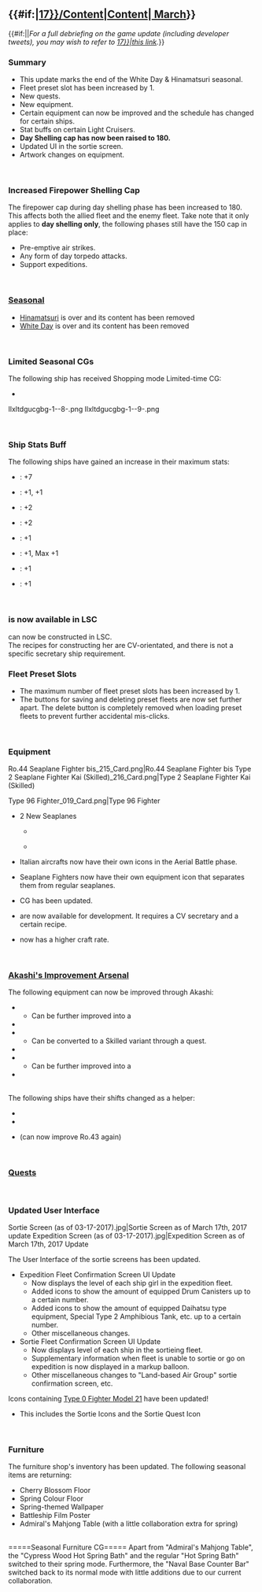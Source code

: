 =={{#if:{{{thread|}}}|[[Partials/Updates/2017_March_{{Ordinal|17}}/Content|Content]]|[[Thread:542564|{{Ordinal|17}} March]]}}==
{{#if:{{{thread|}}}||''For a full debriefing on the game update (including developer tweets), you may wish to refer to 
[[Partials/Updates/2017_March_{{Ordinal|17}}|this link]].''}}
===Summary===
* This update marks the end of the White Day & Hinamatsuri seasonal.
* Fleet preset slot has been increased by 1.
* New quests.
* New equipment.
* Certain equipment can now be improved and the schedule has changed for certain ships.
* Stat buffs on certain Light Cruisers.
* '''Day Shelling cap has now been raised to 180.'''
* Updated UI in the sortie screen.
* Artwork changes on equipment.
{{Clear}}
<br />

===Increased Firepower Shelling Cap===
The firepower cap during day shelling phase has been increased to 180. This affects both the allied fleet and the enemy fleet. Take note that it only applies to '''day shelling only''', the following phases still have the 150 cap in place:
* Pre-emptive air strikes.
* Any form of day torpedo attacks.
* Support expeditions.
{{Clear}}
<br />

===[[Seasonal]]===
* [[Seasonal/Hinamatsuri 2017|Hinamatsuri]] is over and its content has been removed
* [[Seasonal/White Day 2017|White Day]] is over and its content has been removed
{{Clear}}
<br />

===Limited Seasonal CGs===
The following ship has received Shopping mode Limited-time CG:
* {{ShipLink|Haruna/Kai Ni|text=Haruna}}
<gallery type="slideshow" widths="200">
Ilxltdgucgbg-1--8-.png
Ilxltdgucgbg-1--9-.png
</gallery>
{{Clear}}
<br />

===Ship Stats Buff===
The following ships have gained an increase in their maximum stats:
* {{ShipLink|Ooyodo/Kai}}: {{Firepower}} +7
* {{ShipLink|Agano/Kai}}: {{Firepower}} +1, {{AA}} +1
* {{ShipLink|Noshiro/Kai}}: {{Firepower}} +2
* {{ShipLink|Yahagi/Kai}}: {{Firepower}} +2
* {{ShipLink|Sakawa/Kai}}: {{Firepower}} +1
* {{ShipLink|Sendai/Kai Ni}}: {{Torpedo}} +1, Max {{Luck}} +1
* {{ShipLink|Jintsuu/Kai Ni}}: {{Firepower}} +1
* {{ShipLink|Naka/Kai Ni}}: {{AA}} +1
{{Clear}}
<br />

==={{ShipLink|Mizuho}} is now available in LSC===
{{ShipLink|Mizuho}} can now be constructed in LSC.<br />
The recipes for constructing her are CV-orientated, and there is not a specific secretary ship requirement.
{{Clear}}
<br />

===Fleet Preset Slots===
* The maximum number of fleet preset slots has been increased by 1.
* The buttons for saving and deleting preset fleets are now set further apart. The delete button is completely removed when loading preset fleets to prevent further accidental mis-clicks.
{{Clear}}
<br />

===Equipment===
<gallery type="slideshow" widths="300" hideaddbutton="true">
Ro.44 Seaplane Fighter bis_215_Card.png|{{new}}Ro.44 Seaplane Fighter bis
Type 2 Seaplane Fighter Kai (Skilled)_216_Card.png|{{new}}Type 2 Seaplane Fighter Kai (Skilled)
</gallery>
<gallery type="slideshow" widths="300" hideaddbutton="true">
Type 96 Fighter_019_Card.png|{{updated}}Type 96 Fighter
</gallery>
* 2 New Seaplanes
** {{New}} {{EquipmentLink|Ro.44 Seaplane Fighter bis}}
** {{New}} {{EquipmentLink|Type 2 Seaplane Fighter Kai (Skilled)}}


* {{Updated}}Italian aircrafts now have their own icons in the Aerial Battle phase.
* {{Updated}}{{Seaplane Fighter}}Seaplane Fighters now have their own equipment icon that separates them from regular seaplanes.
* {{Updated}}{{GreenPlane}}{{EquipmentLink|Type 96 Fighter}} CG has been updated.
* {{Land-based Attack Aircraft}}{{EquipmentLink|Type 96 Land-based Attack Aircraft}} are now available for development. It requires a CV secretary and a certain recipe.
* {{GreenGunDP}}{{EquipmentLink|12.7cm Twin High-angle Gun Mount}} now has a higher craft rate.
{{Clear}}
<br />

===[[Akashi's Improvement Arsenal]]===
The following equipment can now be improved through Akashi:
* {{GreenGunDP}}{{EquipmentLink|12.7cm Twin High-angle Gun Mount}}
** Can be further improved into a {{GreenGunDP}}{{EquipmentLink|8cm High-angle Gun}}
* {{GreenGunDP}}{{EquipmentLink|8cm High-angle Gun}}
* {{Seaplane Fighter}}{{EquipmentLink|Type 2 Seaplane Fighter Kai}}
** Can be converted to a Skilled variant through a quest.
* {{New}}{{Seaplane Fighter}}{{EquipmentLink|Type 2 Seaplane Fighter Kai (Skilled)}}
* {{Seaplane Fighter}}{{EquipmentLink|Ro.44 Seaplane Fighter}}
** Can be further improved into a {{New}}{{Seaplane Fighter}}{{EquipmentLink|Ro.44 Seaplane Fighter bis}}
* {{New}}{{Seaplane Fighter}}{{EquipmentLink|Ro.44 Seaplane Fighter bis}}
{{Clear}}

{{{!}} class="mw-collapsible mw-collapsed wikitable" style="text-align: center; width:100%;"
! colspan="1" {{!}}{{New}} Akashi's Improvement Arsenal: New Equipment Tables
{{!}}-
{{!}}{{ImprovementTableKai
|!new
|#
|12.7cm Twin High-angle Gun Mount
|8cm High-angle Gun
|Type 2 Seaplane Fighter Kai
|Type 2 Seaplane Fighter Kai (Skilled)
|Ro.44 Seaplane Fighter
|Ro.44 Seaplane Fighter bis
|
|custom_row_new_content = <h3>New Equipment</h3>
}}
{{!}}}
{{clear}}
<br />

The following ships have their shifts changed as a helper:
* {{ShipLink|Mizuho}}
* {{ShipLink|Maya/Kai Ni}}
* {{ShipLink|Zara/due}} (can now improve Ro.43 again)
{{Clear}}

{{{!}} class="mw-collapsible mw-collapsed wikitable" style="text-align: center; width:100%;"
! colspan="1" {{!}}{{updated}}Akashi's Improvement Arsenal: Updated Equipment Tables
{{!}}-
{{!}}{{ImprovementTableKai
|!updated
|#
|25mm Triple Autocannon Mount (Concentrated Deployment)
|Type 0 Reconnaissance Seaplane
|Type 0 Observation Seaplane
|Ro.43 Reconnaissance Seaplane
|
|custom_row_updated_content = <h3>Updated Equipment</h3>
}}
{{!}}}
{{clear}}
<br />


===[[Quests]]===
{{QuestList|
{{Quest
|ID = B93
|Title_JP = 南西諸島方面の敵艦隊を撃破せよ！
|Title_EN = Defeat the Enemy Fleet at the Nansei Islands!
|Requirements = Sortie a Fleet with a CL as flagship and 5 additional ships.<br />
Sortie to World 1-4, 2-2, 2-3 and obtain S rank victories at the boss nodes.
|Rewards_RSC = 300 / 0 / 300 / 300
|Rewards_Items =[[File:Food supply ship irako.png|30px|link=Fatigue]][[Fatigue#Food_Supply_Ship_.22Irako.22|"Irako"]] X 1 <br />[[File:Food supply ship mamiya.png|30px|link=Fatigue]][[Glossary#Food_supply_ship_Mamiya|"Mamiya"]] X 1
|Note = Requires: (?)
}}
{{Quest
|ID = B94
|Title_JP = 洋上航空戦力を拡充せよ！
|Title_EN = Expand the Offshore Aviation Forces!
|Requirements = Sortie a Fleet with an AV/CV/CVL/CVB as Flagship and 5 additional ships.<br />
Sortie to World 3-5, 4-4, 6-2 and obtain S-rank victories at the boss nodes.
|Rewards_RSC = 500 / 500 / 0 / 1000 
|Rewards_Items =[[File:Development material.png|30px|link=Construction]] X 5 <br />[[File:Skilled Crew Member Icon.png|30px|link=Skilled Crew Member]][[Skilled Crew Member]] <br />
|Note = Requires: [[#B93|B93]], [[Quests#B91|B91]](?)
}}
<br />
{{Quest
|ID = F51
|Title_JP = 精鋭「水戦」隊の新編成
|Title_EN = Organize the New Elite Seaplane Group
|Requirements = Prepare [[File:Skilled_Crew_Member_Icon.png|30px]] in your inventory, equip a {{EquipmentLink|Type 2 Seaplane Fighter Kai}} that is both '''rank 7''' ''and'' '''★max'''<br> on your Secretary Ship, then scrap 2 {{EquipmentLink|Type 0 Fighter Model 21}} and 2 {{EquipmentLink|Zuiun}}. One [[File:Skilled_Crew_Member_Icon.png|30px]] is consumed in the process.
'''※Equipments must be unlocked.'''
|Rewards_RSC = 0 / 0 / 0 / 50
|Rewards_Items = [[File:Type 2 Seaplane Fighter Kai (Skilled) 216 Card.png|30px|link=Type 2 Seaplane Fighter Kai (Skilled)]][[Type 2 Seaplane Fighter Kai (Skilled)]] 
|Note = Requires: [[Quests#F7|F7]], [[Quests#B88|B88]] (?)
}}
{{Quest
|ID = F52
|Title_JP = 精鋭「水戦」隊の増勢
|Title_EN = Expand the New Elite Seaplane Group
|Requirements = Prepare [[File:Skilled_Crew_Member_Icon.png|30px]] in your inventory, equip a {{EquipmentLink|Type 2 Seaplane Fighter Kai}} that is both '''rank 7''' ''and'' '''★max'''<br> on your Secretary Ship, then scrap 2 {{EquipmentLink|Type 0 Fighter Model 21}} and 2 {{EquipmentLink|Zuiun}}. One [[File:Skilled_Crew_Member_Icon.png|30px]] is consumed in the process.
'''※Equipments must be unlocked.'''
|Rewards_RSC = 0 / 0 / 0 / 50
|Rewards_Items = [[File:Type 2 Seaplane Fighter Kai (Skilled) 216 Card.png|30px|link=Type 2 Seaplane Fighter Kai (Skilled)]][[Type 2 Seaplane Fighter Kai (Skilled)]] 
|Note = Requires: [[#F51|F51]](?)
}}
}}
<br />

===Updated User Interface===
<gallery type="slideshow">
Sortie Screen (as of 03-17-2017).jpg|Sortie Screen as of March 17th, 2017 update
Expedition Screen (as of 03-17-2017).jpg|Expedition Screen as of March 17th, 2017 Update
</gallery>
The User Interface of the sortie screens has been updated.
*Expedition Fleet Confirmation Screen UI Update
**Now displays the level of each ship girl in the expedition fleet.
**Added icons to show the amount of equipped Drum Canisters up to a certain number.
**Added icons to show the amount of equipped Daihatsu type equipment, Special Type 2 Amphibious Tank, etc. up to a certain number.
**Other miscellaneous changes.
*Sortie Fleet Confirmation Screen UI Update
**Now displays level of each ship in the sortieing fleet.
**Supplementary information when fleet is unable to sortie or go on expedition is now displayed in a markup balloon.
**Other miscellaneous changes to "Land-based Air Group" sortie confirmation screen, etc.
Icons containing [[Type 0 Fighter Model 21]] have been updated!
*This includes the Sortie Icons and the Sortie Quest Icon
{{Clear}}
<br />


===Furniture===
The furniture shop's inventory has been updated. The following seasonal items are returning:
*Cherry Blossom Floor
*Spring Colour Floor
*Spring-themed Wallpaper
*Battleship Film Poster
*Admiral's Mahjong Table (with a little collaboration extra for spring) 
{{Clear}}
<br />
=====Seasonal Furniture CG=====
Apart from "Admiral's Mahjong Table", the "Cypress Wood Hot Spring Bath" and the regular "Hot Spring Bath" switched to their spring mode. Furthermore, the "Naval Base Counter Bar" switched back to its normal mode with little additions due to our current collaboration. 
{{Clear}}
<br />